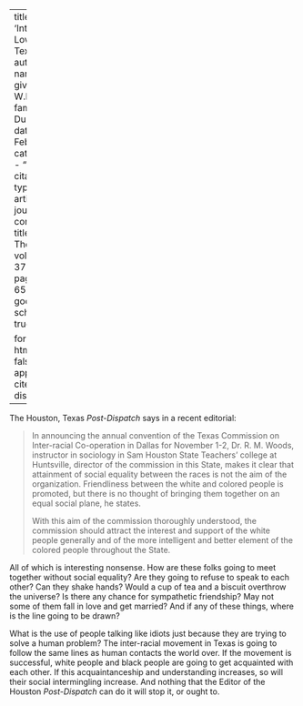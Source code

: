 
---
title: 'Interracial Love in Texas'
author:
  - name:
      given: W.E.B.
      family: Du Bois
date: Feb. 1930
categories: 
  - ""
citation: 
  type: article-journal
  container-title: The Crisis
  volume: 37
  issue: 2
  page: 64-65
google-scholar: true

format:
  html:
    toc: false
    appendix-cite-as: display
---


The Houston, Texas *Post-Dispatch* says in a recent editorial:

> In announcing the annual convention of the Texas Commission on Inter-racial Co-operation in Dallas for November 1-2, Dr. R. M. Woods, instructor in sociology in Sam Houston State Teachers' college at Huntsville, director of the commission in this State, makes it clear that attainment of social equality between the races is not the aim of the organization. Friendliness between the white and colored people is promoted, but there is no thought of bringing them together on an equal social plane, he states. <p> With this aim of the commission thoroughly understood, the commission should attract the interest and support of the white people generally and of the more intelligent and better element of the colored people throughout the State.

All of which is interesting nonsense. How are these folks going to meet together without social equality? Are they going to refuse to speak to each other? Can they shake hands? Would a cup of tea and a biscuit overthrow the universe? Is there any chance for sympathetic friendship? May not some of them fall in love and get married? And if any of these things, where is the line going to be drawn?

What is the use of people talking like idiots just because they are trying to solve a human problem? The inter-racial movement in Texas is going to follow the same lines as human contacts the world over. If the movement is successful, white people and black people are going to get acquainted with each other. If this acquaintanceship and understanding increases, so will their social intermingling increase. And nothing that the Editor of the Houston *Post-Dispatch* can do it will stop it, or ought to.

